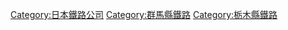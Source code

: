 {{Commonscat|Watarase Keikoku Railway}}
{{catmore}}
{{DEFAULTSORT:Watarase Keikoku Railway}}
[[Category:日本鐵路公司|Category:日本鐵路公司]]
[[Category:群馬縣鐵路|Category:群馬縣鐵路]]
[[Category:栃木縣鐵路|Category:栃木縣鐵路]]